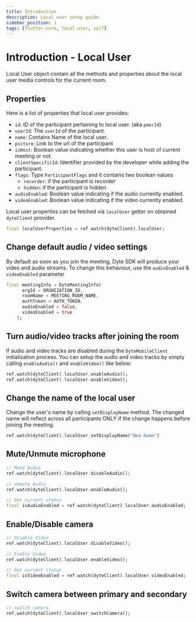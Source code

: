 ```yaml
---
title: Introduction
description: Local user setup guide.
sidebar_position: 1
tags: [flutter-core, local-user, self]
---
```


# Introduction - Local User

Local User object contain all the methods and properties about the local user
media controls for the current room.

## Properties

Here is a list of properties that local user provides:

- `id`: ID of the participant pertaining to local user. (aka `peerId`)
- `userId`: The `userId` of the participant.
- `name`: Contains Name of the local user.
- `picture`: Link to the url of the participant
- `isHost`: Boolean value indicating whether this user is host of current
  meeting or not.
- `clientSpecificId`: Identifier provided by the developer while adding the
  participant.
- `flags`: Type `ParticipantFlags` and it contains two boolean values
  - `recorder`: if the participant is recorder
  - `hidden`: if the participant is hidden
- `audioEnabled`: Boolean value indicating if the audio currently enabled.
- `videoEnabled`: Boolean value indicating if the video currently enabled.

Local user properties can be fetched via `localUser` getter on obtained
`dyteClient` provider.

```dart
final localUserProperties = ref.watch(dyteClient).localUser;
```

## Change default audio / video settings

By default as soon as you join the meeting, Dyte SDK will produce your video and
audio streams. To change this behaviour, use the `audioEnabled` & `videoEnabled`
parameter

```dart {5,6}
final meetingInfo = DyteMeetingInfo(
      orgId = ORGNIZATION_ID,
      roomName = MEETING_ROOM_NAME,
      authToken = AUTH_TOKEN,
      audioEnabled = false,
      videoEnabled = true
    );
```

## Turn audio/video tracks after joining the room

If audio and video tracks are disabled during the `DyteMobileClient`
initialization process. You can setup the audio and video tracks by simply
calling `enableAudio()` and `enableVideo()` like below:

```dart
ref.watch(dyteClient).localUser.enableAudio();
ref.watch(dyteClient).localUser.enableVideo();
```

## Change the name of the local user

Change the user's name by calling `setDisplayName` method. The changed name will
reflect across all participants ONLY if the change happens before joining the
meeting.

```dart
ref.watch(dyteClient).localUser.setDisplayName("New Name")
```

## Mute/Unmute microphone

```dart
// Mute Audio
ref.watch(dyteClient).localUser.disableAudio();

// Unmute Audio
ref.watch(dyteClient).localUser.enableAudio();

// Get current status
final isAudioEnabled = ref.watch(dyteClient).localUser.audioEnabled;
```

## Enable/Disable camera

```dart
// Disable Video
ref.watch(dyteClient).localUser.disableVideo();

// Enable Video
ref.watch(dyteClient).localUser.enableVideo();

// Get current status
final isVideoEnabled = ref.watch(dyteClient).localUser.videoEnabled;
```

## Switch camera between primary and secondary

```dart
// switch camera
ref.watch(dyteClient).localUser.switchCamera();
```
